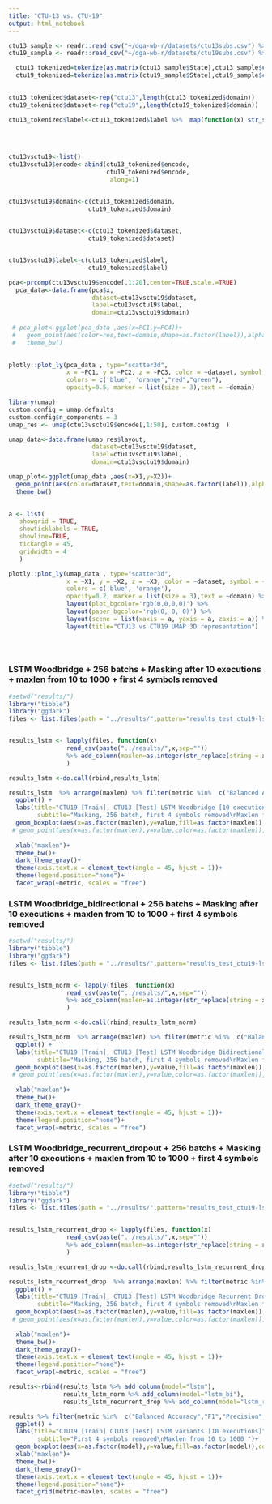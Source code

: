 ```yaml
---
title: "CTU-13 vs. CTU-19"
output: html_notebook
---
```



```r
ctu13_sample <- readr::read_csv("~/dga-wb-r/datasets/ctu13subs.csv") %>% sample_n(1000)
ctu19_sample <- readr::read_csv("~/dga-wb-r/datasets/ctu19subs.csv") %>% sample_n(1000)
```

```r


  ctu13_tokenized=tokenize(as.matrix(ctu13_sample$State),ctu13_sample$class,maxlen = 100)
  ctu19_tokenized=tokenize(as.matrix(ctu19_sample$State),ctu19_sample$class,maxlen = 100)
 
```
```r
ctu13_tokenized$dataset<-rep("ctu13",length(ctu13_tokenized$domain))
ctu19_tokenized$dataset<-rep("ctu19",,length(ctu19_tokenized$domain))

ctu13_tokenized$label<-ctu13_tokenized$label %>%  map(function(x) str_split(x,"-")[[1]][1] %>% unlist()) %>% unlist()
  

  
  
ctu13vsctu19<-list()
ctu13vsctu19$encode<-abind(ctu13_tokenized$encode,
                           ctu19_tokenized$encode,
                            along=1)


ctu13vsctu19$domain<-c(ctu13_tokenized$domain,
                      ctu19_tokenized$domain)
  

ctu13vsctu19$dataset<-c(ctu13_tokenized$dataset,
                      ctu19_tokenized$dataset)


ctu13vsctu19$label<-c(ctu13_tokenized$label,
                      ctu19_tokenized$label)

```

```r
pca<-prcomp(ctu13vsctu19$encode[,1:20],center=TRUE,scale.=TRUE)
  pca_data<-data.frame(pca$x,
                       dataset=ctu13vsctu19$dataset,
                       label=ctu13vsctu19$label,
                       domain=ctu13vsctu19$domain)
  
 # pca_plot<-ggplot(pca_data ,aes(x=PC1,y=PC4))+
 #   geom_point(aes(color=res,text=domain,shape=as.factor(label)),alpha=0.5)+
 #   theme_bw()
  

plotly::plot_ly(pca_data , type="scatter3d", 
                x = ~PC1, y = ~PC2, z = ~PC3, color = ~dataset, symbol = ~label,
                colors = c('blue', 'orange',"red","green"), 
                opacity=0.5, marker = list(size = 3),text = ~domain) 
```
```r
library(umap)
custom.config = umap.defaults
custom.config$n_components = 3
umap_res <- umap(ctu13vsctu19$encode[,1:50], custom.config  )

umap_data<-data.frame(umap_res$layout,
                       dataset=ctu13vsctu19$dataset,
                       label=ctu13vsctu19$label,
                       domain=ctu13vsctu19$domain)

umap_plot<-ggplot(umap_data ,aes(x=X1,y=X2))+
  geom_point(aes(color=dataset,text=domain,shape=as.factor(label)),alpha=0.1)+
  theme_bw()
  

a <- list(
   showgrid = TRUE,
   showticklabels = TRUE,
   showline=TRUE,
   tickangle = 45,
   gridwidth = 4
   )

plotly::plot_ly(umap_data , type="scatter3d", 
                x = ~X1, y = ~X2, z = ~X3, color = ~dataset, symbol = ~label,
                colors = c('blue', 'orange'), 
                opacity=0.2, marker = list(size = 3),text = ~domain) %>% 
                layout(plot_bgcolor='rgb(0,0,0,0)') %>%
                layout(paper_bgcolor='rgb(0, 0, 0)') %>% 
                layout(scene = list(xaxis = a, yaxis = a, zaxis = a)) %>%
                layout(title="CTU13 vs CTU19 UMAP 3D representation")
  
  



```

### LSTM Woodbridge + 256 batchs + Masking after 10 executions + maxlen from 10 to 1000 + first 4 symbols removed

```r

#setwd("results/")
library("tibble")
library("ggdark")
files <- list.files(path = "../results/",pattern="results_test_ctu19-lstm_endgame-upsample-cswitch_ctu13-\\d+")


results_lstm <- lapply(files, function(x) 
                read_csv(paste("../results/",x,sep=""))   
                %>% add_column(maxlen=as.integer(str_replace(string = x ,pattern = ".*-([0-9]+)-[0-9]+.csv","\\1") ))
                )

results_lstm <-do.call(rbind,results_lstm)

results_lstm  %>% arrange(maxlen) %>% filter(metric %in%  c("Balanced Accuracy","F1","Precision","Sensitivity","Specificity")) %>%
  ggplot() +
  labs(title="CTU19 [Train], CTU13 [Test] LSTM Woodbridge [10 executions]",
        subtitle="Masking, 256 batch, first 4 symbols removed\nMaxlen from 10 to 1000 ")+
  geom_boxplot(aes(x=as.factor(maxlen),y=value,fill=as.factor(maxlen)),color='darkgray')+
 # geom_point(aes(x=as.factor(maxlen),y=value,color=as.factor(maxlen)),color='black')+
  
  xlab("maxlen")+
  theme_bw()+
  dark_theme_gray()+
  theme(axis.text.x = element_text(angle = 45, hjust = 1))+
  theme(legend.position="none")+
  facet_wrap(~metric, scales = "free")
```
### LSTM Woodbridge_bidirectional + 256 batchs + Masking after 10 executions + maxlen from 10 to 1000 + first 4 symbols removed

```r

#setwd("results/")
library("tibble")
library("ggdark")
files <- list.files(path = "../results/",pattern="results_test_ctu19-lstm_endgame_bi-upsample-cswitch_ctu13-\\d+")


results_lstm_norm <- lapply(files, function(x) 
                read_csv(paste("../results/",x,sep=""))   
                %>% add_column(maxlen=as.integer(str_replace(string = x ,pattern = ".*-([0-9]+)-[0-9]+.csv","\\1") ))
                )

results_lstm_norm <-do.call(rbind,results_lstm_norm)

results_lstm_norm  %>% arrange(maxlen) %>% filter(metric %in%  c("Balanced Accuracy","F1","Precision","Sensitivity","Specificity")) %>%
  ggplot() +
  labs(title="CTU19 [Train], CTU13 [Test] LSTM Woodbridge Bidirectional [10 executions]",
        subtitle="Masking, 256 batch, first 4 symbols removed\nMaxlen from 10 to 1000 ")+
  geom_boxplot(aes(x=as.factor(maxlen),y=value,fill=as.factor(maxlen)),color='darkgray')+
 # geom_point(aes(x=as.factor(maxlen),y=value,color=as.factor(maxlen)),color='black')+
  
  xlab("maxlen")+
  theme_bw()+
  dark_theme_gray()+
  theme(axis.text.x = element_text(angle = 45, hjust = 1))+
  theme(legend.position="none")+
  facet_wrap(~metric, scales = "free")
```


### LSTM Woodbridge_recurrent_dropout + 256 batchs + Masking after 10 executions + maxlen from 10 to 1000 + first 4 symbols removed

```r

#setwd("results/")
library("tibble")
library("ggdark")
files <- list.files(path = "../results/",pattern="results_test_ctu19-lstm_endgame_recurrent_drop-upsample-cswitch_ctu13-\\d+")


results_lstm_recurrent_drop <- lapply(files, function(x) 
                read_csv(paste("../results/",x,sep=""))   
                %>% add_column(maxlen=as.integer(str_replace(string = x ,pattern = ".*-([0-9]+)-[0-9]+.csv","\\1") ))
                )

results_lstm_recurrent_drop <-do.call(rbind,results_lstm_recurrent_drop)

results_lstm_recurrent_drop  %>% arrange(maxlen) %>% filter(metric %in%  c("Balanced Accuracy","F1","Precision","Sensitivity","Specificity")) %>%
  ggplot() +
  labs(title="CTU19 [Train], CTU13 [Test] LSTM Woodbridge Recurrent Drop [10 executions]",
        subtitle="Masking, 256 batch, first 4 symbols removed\nMaxlen from 10 to 1000 ")+
  geom_boxplot(aes(x=as.factor(maxlen),y=value,fill=as.factor(maxlen)),color='darkgray')+
 # geom_point(aes(x=as.factor(maxlen),y=value,color=as.factor(maxlen)),color='black')+
  
  xlab("maxlen")+
  theme_bw()+
  dark_theme_gray()+
  theme(axis.text.x = element_text(angle = 45, hjust = 1))+
  theme(legend.position="none")+
  facet_wrap(~metric, scales = "free")
```



```r

results<-rbind(results_lstm %>% add_column(model="lstm"),
               results_lstm_norm %>% add_column(model="lstm_bi"), 
               results_lstm_recurrent_drop %>% add_column(model="lstm_rdrop"))

results %>% filter(metric %in%  c("Balanced Accuracy","F1","Precision","Sensitivity","Specificity")) %>%
  ggplot() +
  labs(title="CTU19 [Train] CTU13 [Test] LSTM variants [10 executions]",
        subtitle="First 4 symbols removed\nMaxlen from 10 to 1000 ")+
  geom_boxplot(aes(x=as.factor(model),y=value,fill=as.factor(model)),color='darkgray')+
  xlab("maxlen")+
  theme_bw()+
  dark_theme_gray()+
  theme(axis.text.x = element_text(angle = 45, hjust = 1))+
  theme(legend.position="none")+
  facet_grid(metric~maxlen, scales = "free")
```



```r

```

